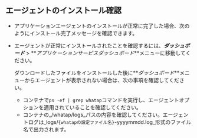 ## エージェントのインストール確認

-   アプリケーションエージェントのインストールが正常に完了した場合、次のようにインストール完了メッセージを確認できます。

    <ImgLang img='k8s-app-agent-install-check.png' desc='Kubernetesエージェントのインストール確認' />

-   エージェントが正常にインストールされたことを確認するには、**_ダッシュボード_** > **_アプリケーションサービスダッシュボード_**メニューに移動してください。

    ダウンロードしたファイルをインストールした後に**_ダッシュボード_**メニューからエージェントが表示されない場合は、次の事項を確認してください。

    -   コンテナで`ps -ef | grep whatap`コマンドを実行し、エージェントオプションを適用されていることを確認してください。
    -   コンテナの_/whatap/logs_パスの内容を確認してください。エージェントログは_logs/`{whatapの設定ファイル名}`-yyyymmdd.log_形式のファイル名で出力されます。
